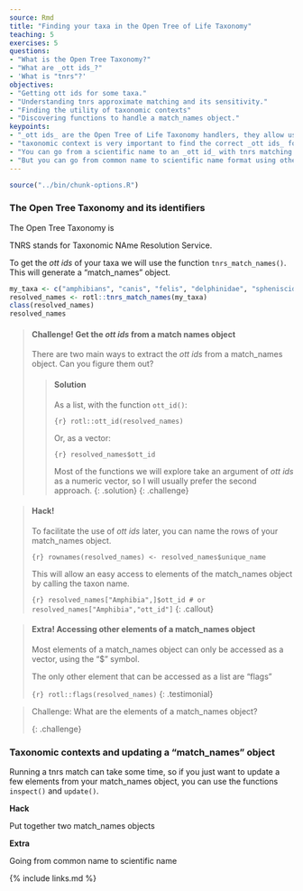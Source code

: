 ```yaml
---
source: Rmd
title: "Finding your taxa in the Open Tree of Life Taxonomy"
teaching: 5
exercises: 5
questions:
- "What is the Open Tree Taxonomy?"
- "What are _ott ids_?"
- 'What is "tnrs"?'
objectives:
- "Getting ott ids for some taxa."
- "Understanding tnrs approximate matching and its sensitivity."
- "Finding the utility of taxonomic contexts"
- "Discovering functions to handle a match_names object."
keypoints:
- "_ott ids_ are the Open Tree of Life Taxonomy handlers, they allow us to interact with the Open Tree synthetic tree."
- "taxonomic context is very important to find the correct _ott ids_ for our taxa."
- "You can go from a scientific name to an _ott id_ with tnrs matching."
- "But you can go from common name to scientific name format using other functions, to make your own workflow."
---
```

```r
source("../bin/chunk-options.R")
```

### The Open Tree Taxonomy and its identifiers

The Open Tree Taxonomy is

TNRS stands for Taxonomic NAme Resolution Service.

To get the _ott ids_ of your taxa we will use the function `tnrs_match_names()`. This will generate a "match_names" object.
```r
my_taxa <- c("amphibians", "canis", "felis", "delphinidae", "spheniscidae")
resolved_names <- rotl::tnrs_match_names(my_taxa)
class(resolved_names)
resolved_names
```

> #### **Challenge!** Get the _ott ids_ from a match names object
>
> There are two main ways to extract the _ott ids_ from a match_names object. Can you figure them out?
>
> > #### Solution
> >
> > As a list, with the function `ott_id()`:
> >
> > ```{r}
> > rotl::ott_id(resolved_names)
> > ```
> >
> > Or, as a vector:
> >
> > ```{r}
> > resolved_names$ott_id
> > ```
> >
> > Most of the functions we will explore take an argument of _ott ids_ as a numeric vector, so I will usually prefer the second approach.
> > {: .solution}
{: .challenge}


> #### **Hack!**
>
> To facilitate the use of _ott ids_ later, you can name the rows of your match_names object.
>
> ```{r}
> rownames(resolved_names) <- resolved_names$unique_name
> ```
>
> This will allow an easy access to elements of the match_names object by calling the taxon name.
>
> ```{r}
> resolved_names["Amphibia",]$ott_id # or resolved_names["Amphibia","ott_id"]
> ```
{: .callout}

> #### **Extra!** Accessing other elements of a match_names object
>
> Most elements of a match_names object can only be accessed as a vector, using the "$" symbol.
>
> The only other element that can be accessed as a list are "flags"
>
> ```{r}
> rotl::flags(resolved_names)
> ```
{: .testimonial}

> Challenge: What are the elements of a match_names object?
>
{: .challenge}


### Taxonomic contexts and updating a "match_names" object

Running a tnrs match can take some time, so if you just want to update a few elements from your match_names object, you can use the functions `inspect()` and `update()`.

**Hack**

Put together two match_names objects

**Extra**

Going from common name to scientific name


{% include links.md %}

